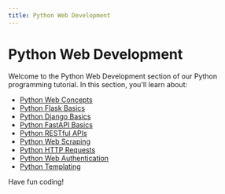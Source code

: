 ```yaml
---
title: Python Web Development
---
```


# Python Web Development

Welcome to the Python Web Development section of our Python programming tutorial. In this section, you'll learn about:

- [Python Web Concepts](./0-python-web-concepts.mdx)
- [Python Flask Basics](./1-python-flask-basics.mdx)
- [Python Django Basics](./2-python-django-basics.mdx)
- [Python FastAPI Basics](./3-python-fastapi-basics.mdx)
- [Python RESTful APIs](./4-python-restful-apis.mdx)
- [Python Web Scraping](./5-python-web-scraping.mdx)
- [Python HTTP Requests](./6-python-http-requests.mdx)
- [Python Web Authentication](./7-python-web-authentication.mdx)
- [Python Templating](./8-python-templating.mdx)

Have fun coding!
